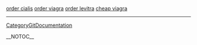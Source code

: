 <a href=" http://www.allseasonscaravanpark.com.au/forum-boats/Boating-forum/00000030.htm ">order cialis</a>
<a href=" http://www.allseasonscaravanpark.com.au/forum-boats/Boating-forum/00000031.htm ">order viagra</a>
<a href=" http://www.allseasonscaravanpark.com.au/forum-boats/Boating-forum/0000002e.htm ">order levitra</a>
<a href=" http://www.allseasonscaravanpark.com.au/forum-boats/Boating-forum/00000032.htm ">cheap viagra</a>
----
[[CategoryGitDocumentation]]

__NOTOC__